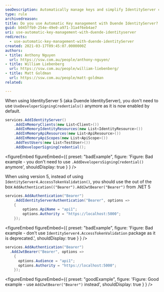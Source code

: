 ```yaml
---
seoDescription: Automatically manage keys and simplify IdentityServer configuration with out-of-the-box features in version 5.
type: rule
archivedreason:
title: Do you use Automatic Key management with Duende IdentityServer?
guid: b045ffb9-254e-49e0-a971-31a4f6eb4ae7
uri: use-automatic-key-management-with-duende-identityserver
redirects:
  - use-automatic-key-management-with-duende-identityServer
created: 2021-03-17T09:45:07.0000000Z
authors:
- title: Anthony Nguyen
  url: https://ssw.com.au/people/anthony-nguyen/
- title: William Liebenberg
  url: https://ssw.com.au/people/william-liebenberg/
- title: Matt Goldman
  url: https://ssw.com.au/people/matt-goldman
related:

---
```


When using IdentityServer 5 (aka Duende IdentityServer), you don't need to use `UseDeveloperSigningCredentials()` anymore as it is now enabled by default.
```cs
services.AddIdentityServer()
    .AddInMemoryClients(new List<Client>())
    .AddInMemoryIdentityResources(new List<IdentityResource>())
    .AddInMemoryApiResources(new List<ApiResource>())
    .AddInMemoryApiScopes(new List<ApiScope>())
    .AddTestUsers(new List<TestUser>())
    .AddDeveloperSigningCredential();
```

<figureEmbed figureEmbed={{
  preset: "badExample",
  figure: 'Figure: Bad example - you don\'t need to use `.AddDevelopersSigningCredential()` anymore',
  shouldDisplay: true
} } />


When using version 5, instead of using `IdentityServer4.AccessTokenValidation()`, you should use the out of the box `AddAuthentication(("Bearer").AddJwtBearer("Bearer")` from .NET 5

```cs
services.AddAuthentication("Bearer")
    .AddIdentityServerAuthentication("Bearer", options =>
    {
        options.ApiName = "api1";
        options.Authority = "https://localhost:5000";
    });
```

<figureEmbed figureEmbed={{
  preset: "badExample",
  figure: 'Figure: Bad example - don\'t use `IdentityServer4.AccessTokenValidation` package as it is deprecated.',
  shouldDisplay: true
} } />


```cs
services.AddAuthentication("Bearer")
  .AddJwtBearer("Bearer", options =>
    {
      options.Audience = "api1";
      options.Authority = "https://localhost:5000";
    });
```

<figureEmbed figureEmbed={{
  preset: "goodExample",
  figure: 'Figure: Good example - use `AddJwtBearer("Bearer")` instead',
  shouldDisplay: true
} } />
